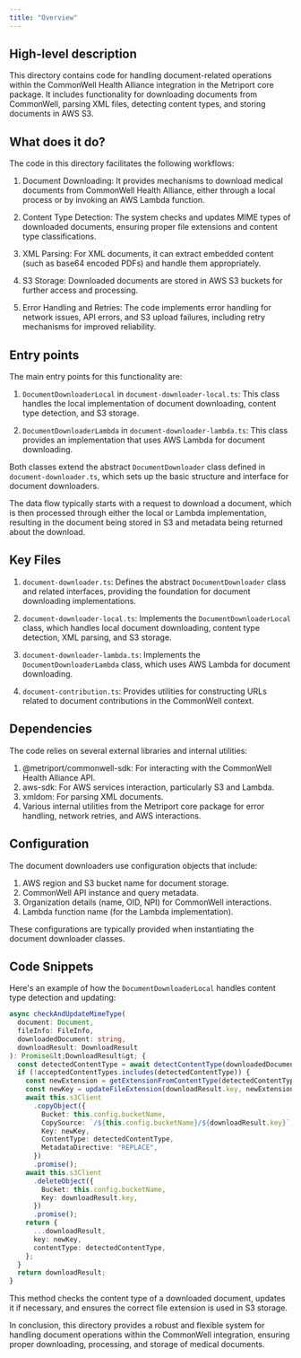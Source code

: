 ```yaml
---
title: "Overview"
---
```


## High-level description
This directory contains code for handling document-related operations within the CommonWell Health Alliance integration in the Metriport core package. It includes functionality for downloading documents from CommonWell, parsing XML files, detecting content types, and storing documents in AWS S3.

## What does it do?
The code in this directory facilitates the following workflows:

1. Document Downloading: It provides mechanisms to download medical documents from CommonWell Health Alliance, either through a local process or by invoking an AWS Lambda function.

2. Content Type Detection: The system checks and updates MIME types of downloaded documents, ensuring proper file extensions and content type classifications.

3. XML Parsing: For XML documents, it can extract embedded content (such as base64 encoded PDFs) and handle them appropriately.

4. S3 Storage: Downloaded documents are stored in AWS S3 buckets for further access and processing.

5. Error Handling and Retries: The code implements error handling for network issues, API errors, and S3 upload failures, including retry mechanisms for improved reliability.

## Entry points
The main entry points for this functionality are:

1. `DocumentDownloaderLocal` in `document-downloader-local.ts`: This class handles the local implementation of document downloading, content type detection, and S3 storage.

2. `DocumentDownloaderLambda` in `document-downloader-lambda.ts`: This class provides an implementation that uses AWS Lambda for document downloading.

Both classes extend the abstract `DocumentDownloader` class defined in `document-downloader.ts`, which sets up the basic structure and interface for document downloaders.

The data flow typically starts with a request to download a document, which is then processed through either the local or Lambda implementation, resulting in the document being stored in S3 and metadata being returned about the download.

## Key Files
1. `document-downloader.ts`: Defines the abstract `DocumentDownloader` class and related interfaces, providing the foundation for document downloading implementations.

2. `document-downloader-local.ts`: Implements the `DocumentDownloaderLocal` class, which handles local document downloading, content type detection, XML parsing, and S3 storage.

3. `document-downloader-lambda.ts`: Implements the `DocumentDownloaderLambda` class, which uses AWS Lambda for document downloading.

4. `document-contribution.ts`: Provides utilities for constructing URLs related to document contributions in the CommonWell context.

## Dependencies
The code relies on several external libraries and internal utilities:

1. @metriport/commonwell-sdk: For interacting with the CommonWell Health Alliance API.
2. aws-sdk: For AWS services interaction, particularly S3 and Lambda.
3. xmldom: For parsing XML documents.
4. Various internal utilities from the Metriport core package for error handling, network retries, and AWS interactions.

## Configuration
The document downloaders use configuration objects that include:

1. AWS region and S3 bucket name for document storage.
2. CommonWell API instance and query metadata.
3. Organization details (name, OID, NPI) for CommonWell interactions.
4. Lambda function name (for the Lambda implementation).

These configurations are typically provided when instantiating the document downloader classes.

## Code Snippets
Here's an example of how the `DocumentDownloaderLocal` handles content type detection and updating:

```typescript
async checkAndUpdateMimeType(
  document: Document,
  fileInfo: FileInfo,
  downloadedDocument: string,
  downloadResult: DownloadResult
): Promise&lt;DownloadResult&gt; {
  const detectedContentType = await detectContentType(downloadedDocument);
  if (!acceptedContentTypes.includes(detectedContentType)) {
    const newExtension = getExtensionFromContentType(detectedContentType);
    const newKey = updateFileExtension(downloadResult.key, newExtension);
    await this.s3Client
      .copyObject({
        Bucket: this.config.bucketName,
        CopySource: `/${this.config.bucketName}/${downloadResult.key}`,
        Key: newKey,
        ContentType: detectedContentType,
        MetadataDirective: "REPLACE",
      })
      .promise();
    await this.s3Client
      .deleteObject({
        Bucket: this.config.bucketName,
        Key: downloadResult.key,
      })
      .promise();
    return {
      ...downloadResult,
      key: newKey,
      contentType: detectedContentType,
    };
  }
  return downloadResult;
}
```

This method checks the content type of a downloaded document, updates it if necessary, and ensures the correct file extension is used in S3 storage.

In conclusion, this directory provides a robust and flexible system for handling document operations within the CommonWell integration, ensuring proper downloading, processing, and storage of medical documents.